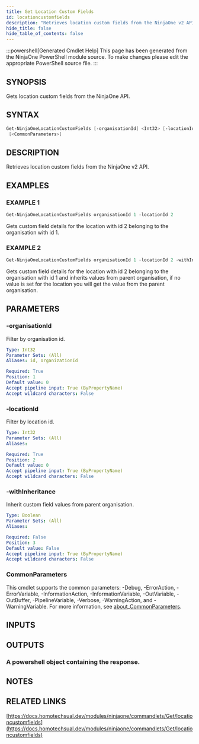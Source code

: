 ```yaml
---
title: Get Location Custom Fields
id: locationcustomfields
description: "Retrieves location custom fields from the NinjaOne v2 API."
hide_title: false
hide_table_of_contents: false
---
```


:::powershell[Generated Cmdlet Help]
This page has been generated from the NinjaOne PowerShell module source. To make changes please edit the appropriate PowerShell source file.
:::

## SYNOPSIS

Gets location custom fields from the NinjaOne API.

## SYNTAX

```powershell
Get-NinjaOneLocationCustomFields [-organisationId] <Int32> [-locationId] <Int32> [[-withInheritance] <Boolean>]
 [<CommonParameters>]
```

## DESCRIPTION

Retrieves location custom fields from the NinjaOne v2 API.

## EXAMPLES

### EXAMPLE 1

```powershell
Get-NinjaOneLocationCustomFields organisationId 1 -locationId 2
```

Gets custom field details for the location with id 2 belonging to the organisation with id 1.

### EXAMPLE 2

```powershell
Get-NinjaOneLocationCustomFields organisationId 1 -locationId 2 -withInheritance
```

Gets custom field details for the location with id 2 belonging to the organisation with id 1 and inherits values from parent organisation, if no value is set for the location you will get the value from the parent organisation.

## PARAMETERS

### -organisationId

Filter by organisation id.

```yaml
Type: Int32
Parameter Sets: (All)
Aliases: id, organizationId

Required: True
Position: 1
Default value: 0
Accept pipeline input: True (ByPropertyName)
Accept wildcard characters: False
```

### -locationId

Filter by location id.

```yaml
Type: Int32
Parameter Sets: (All)
Aliases:

Required: True
Position: 2
Default value: 0
Accept pipeline input: True (ByPropertyName)
Accept wildcard characters: False
```

### -withInheritance

Inherit custom field values from parent organisation.

```yaml
Type: Boolean
Parameter Sets: (All)
Aliases:

Required: False
Position: 3
Default value: False
Accept pipeline input: True (ByPropertyName)
Accept wildcard characters: False
```

### CommonParameters

This cmdlet supports the common parameters: -Debug, -ErrorAction, -ErrorVariable, -InformationAction, -InformationVariable, -OutVariable, -OutBuffer, -PipelineVariable, -Verbose, -WarningAction, and -WarningVariable. For more information, see [about_CommonParameters](http://go.microsoft.com/fwlink/?LinkID=113216).

## INPUTS

## OUTPUTS

### A powershell object containing the response.

## NOTES

## RELATED LINKS

[https://docs.homotechsual.dev/modules/ninjaone/commandlets/Get/locationcustomfields](https://docs.homotechsual.dev/modules/ninjaone/commandlets/Get/locationcustomfields)
